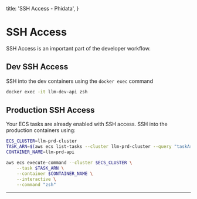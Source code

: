 
  title: 'SSH Access - Phidata',
}

<HeroPattern />

# SSH Access

SSH Access is an important part of the developer workflow.

## Dev SSH Access

SSH into the dev containers using the `docker exec` command

```bash
docker exec -it llm-dev-api zsh
```

## Production SSH Access

Your ECS tasks are already enabled with SSH access. SSH into the production containers using:

```bash
ECS_CLUSTER=llm-prd-cluster
TASK_ARN=$(aws ecs list-tasks --cluster llm-prd-cluster --query "taskArns[0]" --output text)
CONTAINER_NAME=llm-prd-api

aws ecs execute-command --cluster $ECS_CLUSTER \
    --task $TASK_ARN \
    --container $CONTAINER_NAME \
    --interactive \
    --command "zsh"
```

---

